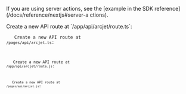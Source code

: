 
If you are using server actions, see the [example in the SDK
reference](/docs/reference/nextjs#server-a
ctions).

<SelectableContent client:idle syncKey="language" frameworkSwitcher>
<Fragment slot="TS (App)">
Create a new API route at `/app/api/arcjet/route.ts`:

<Code
  code={Step3AppTS}
  lang="ts"
  title="/app/api/arcjet/route.ts"
/>
</Fragment>
<Fragment slot="TS (Pages)">
Create a new API route at `/pages/api/arcjet.ts`:

<Code
  code={Step3PagesTS}
  lang="ts"
  title="/pages/api/arcjet.ts"
/>
</Fragment>
<Fragment slot="JS (App)">
Create a new API route at `/app/api/arcjet/route.js`:

<Code
  code={Step3AppJS}
  lang="js"
  title="/app/api/arcjet/route.js"
/>
</Fragment>
<Fragment slot="JS (Pages)">
Create a new API route at `/pages/api/arcjet.js`:

<Code
  code={Step3PagesJS}
  lang="js"
  title="/pages/api/arcjet.js"
/>
</Fragment>
</SelectableContent>
